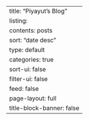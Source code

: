 ---
title: "Piyayut's Blog"
listing:
  contents: posts
  sort: "date desc"
  type: default
  categories: true
  sort-ui: false
  filter-ui: false
  feed: false
page-layout: full
title-block-banner: false
---